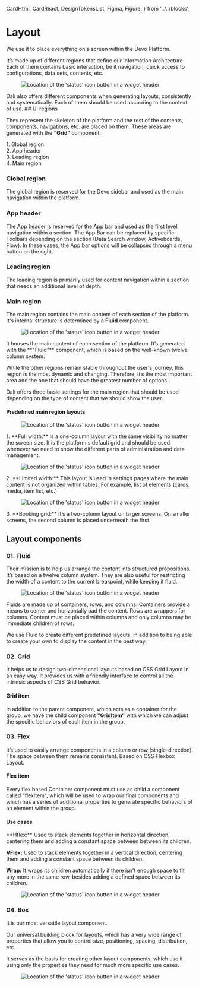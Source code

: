
  CardHtml,
  CardReact,
  DesignTokensList,
  Figma,
  Figure,
} from '../../blocks';

<Meta title="Foundations/Layout" />

# Layout

We use it to place everything on a screen within the Devo Platform.

<section className="mrow">
  <div className="mcol-12 mcol-sm-6">
It’s made up of different regions that define our Information Architecture. Each of them contains basic interaction, be it navigation, quick access to configurations, data sets, contents, etc.
  </div>
  <div className="mcol-12 mcol-sm-6">

   <Figure>
  <img
    alt="Location of the 'status' icon button in a widget header"
    src="img/layout.png"
  />
</Figure>
  </div>
</section>
Dalí also offers different components when generating layouts, consistently and systematically. Each of them should be used according to the context of use.
## UI regions

They represent the skeleton of the platform and the rest of the contents, components, navigations, etc. are placed on them. These areas are generated with the **“Grid”** component.

<Figure spaceToTop>
  <Figma aspectRatio='4x3' url="https://www.figma.com/file/4f9wa0fKYIwMue6yo6nrJL/Genesys-Design-System---Web-Previews?type=design&node-id=9887%3A38268&mode=design&t=RE4bbatEUXom8VAu-1" />
</Figure>

<section className="mrow">
  <div className="mcol-12 mcol-sm-6">
    <div className="mcol-12 mcol-sm-6">
        1. Global region
    </div>
   <div className="mcol-12 mcol-sm-6">
2. App header
  </div>
  </div>
  <div className="mcol-12 mcol-sm-6">
 <div className="mcol-12 mcol-sm-6">
3. Leading region
  </div>
   <div className="mcol-12 mcol-sm-6">
4. Main region
  </div>
  </div>
</section>

### Global region
The global region is reserved for the Devo sidebar and used as the main navigation within the platform.
### App header
The App header is reserved for the App bar and used as the first level navigation within a section. The App Bar can be replaced by specific Toolbars depending on the section (Data Search window, Activeboards, Flow). In these cases, the App bar options will be collapsed through a menu button on the right.
### Leading region
The leading region is primarily used for content navigation within a section that needs an additional level of depth.
### Main region 
The main region contains the main content of each section of the platform. It's internal structure is determined by a **Fluid** component.

<section className="mrow">
  <div className="mcol-12 mcol-sm-6">
     <Figure>
  <img
    alt="Location of the 'status' icon button in a widget header"
    src="img/layout-main-region.png"
  />
</Figure>
  </div>
  <div className="mcol-12 mcol-sm-6">
It houses the main content of each section of the platform. It’s generated with the **"Fluid"** component, which is based on the well-known twelve column system.
  </div>
</section>

While the other regions remain stable throughout the user's journey, this region is the most dynamic and changing. Therefore, it’s the most important area and the one that should have the greatest number of options.

Dalí offers three basic settings for the main region that should be used depending on the type of content that we should show the user.

#### Predefined main region layouts

<section className="mrow">
  <div className="mcol-12 mcol-sm-6">
     <Figure>
  <img
    alt="Location of the 'status' icon button in a widget header"
    src="img/layout-main-region-full-width.png"
  />
</Figure>
  </div>
  <div className="mcol-12 mcol-sm-6">
1. **Full width:** Is a one-column layout with the same visibility no matter the screen size. It is the platform's default grid and should be used whenever we need to show the different parts of administration and data management.
  </div>
</section>

<section className="mrow">
  <div className="mcol-12 mcol-sm-6">
     <Figure>
  <img
    alt="Location of the 'status' icon button in a widget header"
    src="img/layout-main-region-limited-width.png"
  />
</Figure>
  </div>
  <div className="mcol-12 mcol-sm-6">
2. **Limited width:** This layout is used in settings pages where the main content is not organized within tables. For example, list of elements (cards, media, item list, etc.)
  </div>
</section>

<section className="mrow">
  <div className="mcol-12 mcol-sm-6">
     <Figure>
  <img
    alt="Location of the 'status' icon button in a widget header"
    src="img/layout-main-region-booking-grid.png"
  />
</Figure>
  </div>
  <div className="mcol-12 mcol-sm-6">
3. **Booking grid:** It’s a two-column layout on larger screens. On smaller screens, the second column is placed underneath the first.
  </div>
</section>

## Layout components

### 01. Fluid
<section className="mrow">
  <div className="mcol-12 mcol-sm-6">
 Their mission is to help us arrange the content into structured propositions. It’s based on a twelve column system.
 They are also useful for restricting the width of a content to the current breakpoint, while keeping it fluid.
 </div>
    <div className="mcol-12 mcol-sm-6">
     <Figure>
  <img
    alt="Location of the 'status' icon button in a widget header"
    src="img/layout-components-fluid.png"
  />
</Figure>
  </div>
</section>
Fluids are made up of containers, rows, and columns. Containers provide a means to center and horizontally pad the content. Rows are wrappers for columns. Content must be placed within columns and only columns may be immediate children of rows.

We use Fluid to create different predefined layouts, in addition to being able to create your own to display the content in the best way.
 
### 02. Grid
It helps us to design two-dimensional layouts based on CSS Grid Layout in an easy way. It provides us with a friendly interface to control all the intrinsic aspects of CSS Grid behavior.
#### Grid item
In addition to the parent component, which acts as a container for the group, we have the child component **"GridItem"** with which we can adjust the specific behaviors of each item in the group.
### 03. Flex
It’s used to easily arrange components in a column or row (single-direction). The space between them remains consistent. Based on CSS Flexbox Layout.
#### Flex item
Every flex based Container component must use as child a component  called "flexItem", which will be used to wrap our final components and which has a series of additional properties to generate specific behaviors of an element within the group.

#### Use cases
<section className="mrow">
  <div className="mcol-12 mcol-sm-6">
**Hflex:** Used to stack elements together in horizontal direction, centering them and adding a constant space between between its children.

**VFlex:** Used to stack elements together in a vertical direction, centering them and adding a constant space between its children.

**Wrap:** It wraps its children automatically if there isn't enough space to fit any more in the same row, besides adding a defined space between its children.
 </div>
    <div className="mcol-12 mcol-sm-6">
     <Figure>
  <img
    alt="Location of the 'status' icon button in a widget header"
    src="img/layout-components-flex.png"
  />
</Figure>
  </div>
</section>

### 04. Box

<section className="mrow">
  <div className="mcol-12 mcol-sm-6">
It is our most versatile layout component.

Our universal building block for layouts, which has a very wide range of properties that allow you to control size, positioning, spacing, distribution, etc.

It serves as the basis for creating other layout components, which use it using only the properties they need for much more specific use cases.
 </div>
    <div className="mcol-12 mcol-sm-6">
     <Figure>
  <img
    alt="Location of the 'status' icon button in a widget header"
    src="img/layout-components-box.png"
  />
</Figure>
  </div>
</section>

